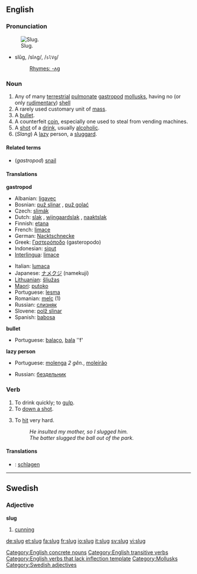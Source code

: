 ==English==

===Pronunciation===
[[Image:Arion lusitanicus eating.jpg|thumb|Slug.]]
*slŭg, /slʌɡ/, /<tt>slVg</tt>/
*:[[Rhymes:English:-ʌɡ|Rhymes: -ʌɡ]]

===Noun===
{{en-noun}}
{{Wikipedia|Slug (disambiguation)|slug}}
# Any of many [[terrestrial]] [[pulmonate]] [[gastropod]] [[mollusk]]s, having no (or only [[rudimentary]]) [[shell]]
# A rarely used customary unit of [[mass]].
# A [[bullet]].
# A counterfeit [[coin]], especially one used to steal from vending machines.
# A [[shot]] of a [[drink]], usually [[alcoholic]].
# (''Slang'') A [[lazy]] person, a [[sluggard]].

====Related terms====
* (''gastropod'') [[snail]]

====Translations====
'''gastropod'''

{{top}}
*Albanian: [[ligavec]]
*Bosnian: [[puž slinar]] {{m}}, [[puž golać]] {{m}}
*Czech: [[slimák]]
*Dutch: [[slak]] {{f}}, [[wijngaardslak]] {{f}}, [[naaktslak]] {{f}}
*Finnish: [[etana]]
*French: [[limace]] {{f}}
*German: [[Nacktschnecke]] {{f}}
*Greek:  [[Γαστερόποδο]] (gasteropodo) {{n}}
*Indonesian: [[siput]]
*[[Interlingua]]: [[limace]]
{{mid}}
*Italian: [[lumaca]] {{f}}
*Japanese: [[ナメクジ]] (namekuji)
*[[Lithuanian]]: [[šliužas]] {{m}}
*[[Maori]]: [[putoko]]
*Portuguese: [[lesma]]  {{f}}
*Romanian: [[melc]] {{m}} (1)
* Russian: [[слизняк]] {{m}}
*Slovene: [[polž slinar]] {{m}}
*Spanish: [[babosa]] {{f}}
{{bottom}}

'''bullet'''
{{top}}
{{mid}}
* Portuguese: [[balaço]], {{m}}  [[bala]] ''f'
{{bottom}}

'''lazy person'''
{{top}}
* Portuguese: [[molenga]] ''2 gên.'', [[moleirão]] {{m}}
{{mid}}
* Russian: [[бездельник]] {{m}}
{{bottom}}

===Verb===
{{en-verb|slug|g|ed}}

# To drink quickly; to [[gulp]].
# To [[down a shot]].
# {{transitive}} To [[hit]] very hard.
#: ''He insulted my mother, so I slugged him.''
#: ''The batter slugged the ball out of the park.''

====Translations====
{{top}}
*{{ttbc|German}}: [[schlagen]]
{{mid}}
{{bottom}}

----

==Swedish==
===Adjective===
'''slug'''

#[[cunning]]

[[Category:English concrete nouns]]
[[Category:English transitive verbs]]
[[Category:English verbs that lack inflection template]]
[[Category:Mollusks]]
[[Category:Swedish adjectives]]

[[de:slug]]
[[et:slug]]
[[fa:slug]]
[[fr:slug]]
[[io:slug]]
[[it:slug]]
[[sv:slug]]
[[vi:slug]]